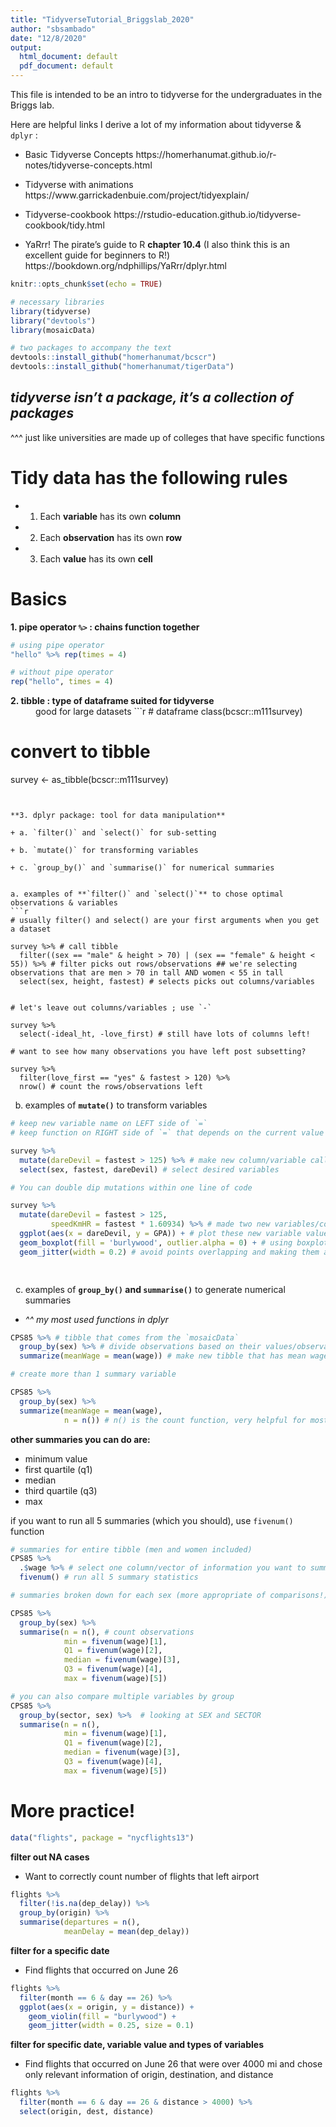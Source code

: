 ```yaml
---
title: "TidyverseTutorial_Briggslab_2020"
author: "sbsambado"
date: "12/8/2020"
output:
  html_document: default
  pdf_document: default
---
```


This file is intended to be an intro to tidyverse for the undergraduates in the Briggs lab.

Here are helpful links I derive a lot of my information about tidyverse & `dplyr` : 

+ Basic Tidyverse Concepts
https://homerhanumat.github.io/r-notes/tidyverse-concepts.html

+ Tidyverse with animations
https://www.garrickadenbuie.com/project/tidyexplain/

+ Tidyverse-cookbook
https://rstudio-education.github.io/tidyverse-cookbook/tidy.html

+ YaRrr! The pirate’s guide to R **chapter 10.4**
(I also think this is an excellent guide for beginners to R!)
https://bookdown.org/ndphillips/YaRrr/dplyr.html 


```r
knitr::opts_chunk$set(echo = TRUE)

# necessary libraries
library(tidyverse)
library("devtools")
library(mosaicData)

# two packages to accompany the text
devtools::install_github("homerhanumat/bcscr")
devtools::install_github("homerhanumat/tigerData")
```

## *tidyverse isn't a package, it's a collection of packages* 
^^^ just like universities are made up of colleges that have specific functions

# Tidy data has the following rules

+ 1. Each **variable** has its own **column**

+ 2. Each **observation** has its own **row**

+ 3. Each **value** has its own **cell**

# Basics

**1. pipe operator `%>` : chains function together**
```r

# using pipe operator
"hello" %>% rep(times = 4)

# without pipe operator
rep("hello", times = 4)

```

**2. tibble : type of dataframe suited for tidyverse**
~ good for large datasets
```r

# dataframe
class(bcscr::m111survey)


# convert to tibble
survey <- as_tibble(bcscr::m111survey)
```


**3. dplyr package: tool for data manipulation** 

+ a. `filter()` and `select()` for sub-setting

+ b. `mutate()` for transforming variables

+ c. `group_by()` and `summarise()` for numerical summaries


a. examples of **`filter()` and `select()`** to chose optimal observations & variables
```r

# usually filter() and select() are your first arguments when you get a dataset

survey %>% # call tibble
  filter((sex == "male" & height > 70) | (sex == "female" & height < 55)) %>% # filter picks out rows/observations ## we're selecting observations that are men > 70 in tall AND women < 55 in tall
  select(sex, height, fastest) # selects picks out columns/variables


# let's leave out columns/variables ; use `-`

survey %>%
  select(-ideal_ht, -love_first) # still have lots of columns left!

# want to see how many observations you have left post subsetting?

survey %>%
  filter(love_first == "yes" & fastest > 120) %>%
  nrow() # count the rows/observations left

```

b. examples of **`mutate()`** to transform variables
```r
# keep new variable name on LEFT side of `=`
# keep function on RIGHT side of `=` that depends on the current value in the tibble

survey %>%
  mutate(dareDevil = fastest > 125) %>% # make new column/variable called dareDevil ## this will provide TRUE (> 125) /FALSE (< 125) for each observation with regards to its fastest value
  select(sex, fastest, dareDevil) # select desired variables

# You can double dip mutations within one line of code

survey %>%
  mutate(dareDevil = fastest > 125, 
         speedKmHR = fastest * 1.60934) %>% # made two new variables/columns based on previous data in column 'fastest')
  ggplot(aes(x = dareDevil, y = GPA)) + # plot these new variable values
  geom_boxplot(fill = 'burlywood', outlier.alpha = 0) + # using boxplot to visualize datat
  geom_jitter(width = 0.2) # avoid points overlapping and making them a certain size

  

```



c. examples of **`group_by()` and `summarise()`** to generate numerical summaries 

+ *^^ my most used functions in dplyr*

```r

CPS85 %>% # tibble that comes from the `mosaicData`
  group_by(sex) %>% # divide observations based on their values/observations in the variable 
  summarize(meanWage = mean(wage)) # make new tibble that has mean wage for each level of sex, you will only have two columns/variables in this tibble 1) sex and 2) meanWage

# create more than 1 summary variable

CPS85 %>% 
  group_by(sex) %>% 
  summarize(meanWage = mean(wage),
            n = n()) # n() is the count function, very helpful for most summaries ## will count total observations for your variable meanWage


```

**other summaries you can do are:**

+ minimum value
+ first quartile (q1)
+ median 
+ third quartile (q3)
+ max

if you want to run all 5 summaries (which you should), use `fivenum()` function
```r

# summaries for entire tibble (men and women included)
CPS85 %>%
  .$wage %>% # select one column/vector of information you want to summarize
  fivenum() # run all 5 summary statistics

# summaries broken down for each sex (more appropriate of comparisons!)

CPS85 %>%
  group_by(sex) %>% 
  summarise(n = n(), # count observations
            min = fivenum(wage)[1],
            Q1 = fivenum(wage)[2],
            median = fivenum(wage)[3],
            Q3 = fivenum(wage)[4],
            max = fivenum(wage)[5])

# you can also compare multiple variables by group
CPS85 %>% 
  group_by(sector, sex) %>%  # looking at SEX and SECTOR
  summarise(n = n(),
            min = fivenum(wage)[1],
            Q1 = fivenum(wage)[2],
            median = fivenum(wage)[3],
            Q3 = fivenum(wage)[4],
            max = fivenum(wage)[5])
```


# More practice!

```r
data("flights", package = "nycflights13")
```

**filter out NA cases**

+ Want to correctly count number of flights that left airport
```r
flights %>% 
  filter(!is.na(dep_delay)) %>% 
  group_by(origin) %>% 
  summarise(departures = n(),
            meanDelay = mean(dep_delay))
```

**filter for a specific date**

+ Find flights that occurred on June 26
```r
flights %>% 
  filter(month == 6 & day == 26) %>% 
  ggplot(aes(x = origin, y = distance)) +
    geom_violin(fill = "burlywood") +
    geom_jitter(width = 0.25, size = 0.1)
```

**filter for specific date, variable value and types of variables**

+ Find flights that occurred on June 26 that were over 4000 mi and chose only relevant information of origin, destination, and distance
```r
flights %>% 
  filter(month == 6 & day == 26 & distance > 4000) %>% 
  select(origin, dest, distance)
```
  
  